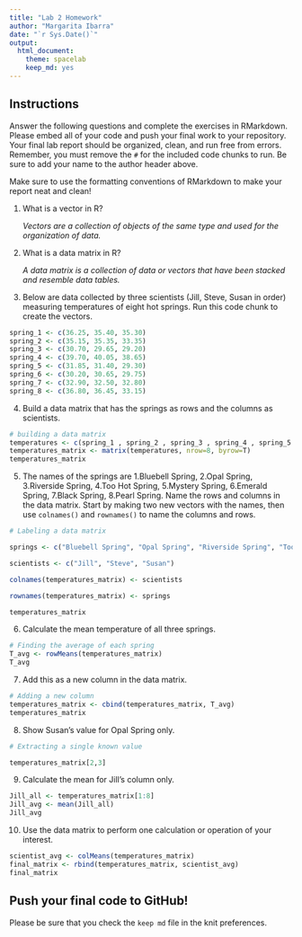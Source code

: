 ```yaml
---
title: "Lab 2 Homework"
author: "Margarita Ibarra"
date: "`r Sys.Date()`"
output:
  html_document: 
    theme: spacelab
    keep_md: yes
---
```


## Instructions
Answer the following questions and complete the exercises in RMarkdown. Please embed all of your code and push your final work to your repository. Your final lab report should be organized, clean, and run free from errors. Remember, you must remove the `#` for the included code chunks to run. Be sure to add your name to the author header above.  

Make sure to use the formatting conventions of RMarkdown to make your report neat and clean!  

1. What is a vector in R?  

    _Vectors are a collection of objects of the same type and used for the organization of data._

2. What is a data matrix in R?  

    _A data matrix is a collection of data or vectors that have been stacked and resemble data tables._

3. Below are data collected by three scientists (Jill, Steve, Susan in order) measuring temperatures of eight hot springs. Run this code chunk to create the vectors.  
```r
spring_1 <- c(36.25, 35.40, 35.30)
spring_2 <- c(35.15, 35.35, 33.35)
spring_3 <- c(30.70, 29.65, 29.20)
spring_4 <- c(39.70, 40.05, 38.65)
spring_5 <- c(31.85, 31.40, 29.30)
spring_6 <- c(30.20, 30.65, 29.75)
spring_7 <- c(32.90, 32.50, 32.80)
spring_8 <- c(36.80, 36.45, 33.15)
```


4. Build a data matrix that has the springs as rows and the columns as scientists.

```r
# building a data matrix
temperatures <- c(spring_1 , spring_2 , spring_3 , spring_4 , spring_5 , spring_6 , spring_7 , spring_8)
temperatures_matrix <- matrix(temperatures, nrow=8, byrow=T)
temperatures_matrix
```


5. The names of the springs are 1.Bluebell Spring, 2.Opal Spring, 3.Riverside Spring, 4.Too Hot Spring, 5.Mystery Spring, 6.Emerald Spring, 7.Black Spring, 8.Pearl Spring. Name the rows and columns in the data matrix. Start by making two new vectors with the names, then use `colnames()` and `rownames()` to name the columns and rows.


```r
# Labeling a data matrix

springs <- c("Bluebell Spring", "Opal Spring", "Riverside Spring", "Too Hot Spring", "Mystery Spring", "Emerald Spring", "Black Spring", "Pearl Spring")

scientists <- c("Jill", "Steve", "Susan")

colnames(temperatures_matrix) <- scientists

rownames(temperatures_matrix) <- springs

temperatures_matrix
```

6. Calculate the mean temperature of all three springs.

```r
# Finding the average of each spring
T_avg <- rowMeans(temperatures_matrix)
T_avg
```


7. Add this as a new column in the data matrix.

```r
# Adding a new column
temperatures_matrix <- cbind(temperatures_matrix, T_avg)
temperatures_matrix
```


8. Show Susan's value for Opal Spring only.

```r
# Extracting a single known value

temperatures_matrix[2,3]
```


9. Calculate the mean for Jill's column only.

```r
Jill_all <- temperatures_matrix[1:8]
Jill_avg <- mean(Jill_all)
Jill_avg
```


10. Use the data matrix to perform one calculation or operation of your interest.

```r

scientist_avg <- colMeans(temperatures_matrix)
final_matrix <- rbind(temperatures_matrix, scientist_avg)
final_matrix

```


## Push your final code to GitHub!
Please be sure that you check the `keep md` file in the knit preferences.  